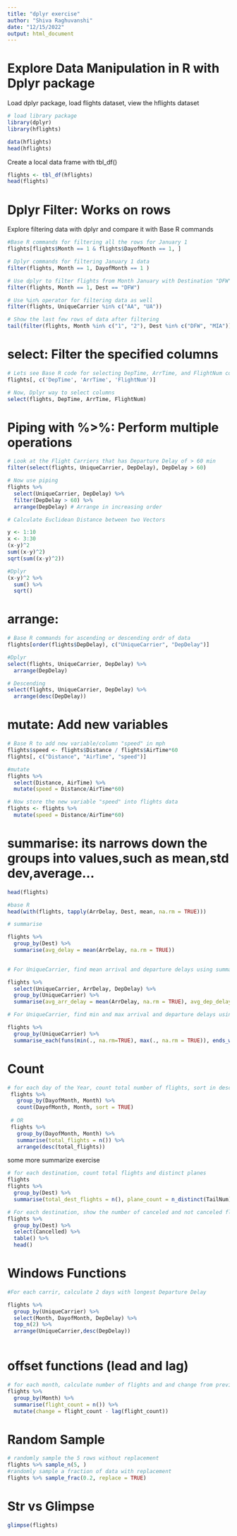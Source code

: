 ```yaml
---
title: "dplyr exercise"
author: "Shiva Raghuvanshi"
date: "12/15/2022"
output: html_document
---
```

# Explore Data Manipulation in R with Dplyr package

Load dplyr package,
load flights dataset,
view the hflights dataset

```r
# load library package
library(dplyr)
library(hflights)
```



```r
data(hflights)
head(hflights)
```
 
 Create a local data frame with tbl_df()
```r
flights <- tbl_df(hflights)
head(flights)
```
 
# Dplyr Filter: Works on rows 
Explore filtering data with dplyr and compare it with Base R commands
 
```r
#Base R commands for filtering all the rows for January 1
flights[flights$Month == 1 & flights$DayofMonth == 1, ]

# Dplyr commands for filtering January 1 data
filter(flights, Month == 1, DayofMonth == 1 )
```

```r
# Use dplyr to filter flights from Month January with Destination "DFW"
filter(flights, Month == 1, Dest == "DFW") 

# Use %in% operator for filtering data as well
filter(flights, UniqueCarrier %in% c("AA", "UA"))

# Show the last few rows of data after filtering 
tail(filter(flights, Month %in% c("1", "2"), Dest %in% c("DFW", "MIA")))

```

# select: Filter the specified columns

```r
# Lets see Base R code for selecting DepTime, ArrTime, and FlightNum column
flights[, c('DepTime', 'ArrTime', 'FlightNum')]

# Now, Dplyr way to select columns
select(flights, DepTime, ArrTime, FlightNum)
```

# Piping with %>%:  Perform multiple operations
```r
# Look at the Flight Carriers that has Departure Delay of > 60 min
filter(select(flights, UniqueCarrier, DepDelay), DepDelay > 60)

# Now use piping
flights %>%
  select(UniqueCarrier, DepDelay) %>%
  filter(DepDelay > 60) %>%
  arrange(DepDelay) # Arrange in increasing order
```

```r
# Calculate Euclidean Distance between two Vectors

y <- 1:10
x <- 3:30
(x-y)^2
sum((x-y)^2)
sqrt(sum((x-y)^2)) 

#Dplyr
(x-y)^2 %>%
  sum() %>%
  sqrt()

```

# arrange:
```r
# Base R commands for ascending or descending ordr of data
flights[order(flights$DepDelay), c("UniqueCarrier", "DepDelay")]

#Dplyr
select(flights, UniqueCarrier, DepDelay) %>%
  arrange(DepDelay)

# Descending
select(flights, UniqueCarrier, DepDelay) %>%
  arrange(desc(DepDelay))
```

# mutate: Add new variables
```r
# Base R to add new variable/column "speed" in mph
flights$speed <- flights$Distance / flights$AirTime*60
flights[, c("Distance", "AirTime", "speed")]

#mutate
flights %>%
  select(Distance, AirTime) %>%
  mutate(speed = Distance/AirTime*60)

# Now store the new variable "speed" into flights data
flights <- flights %>%
  mutate(speed = Distance/AirTime*60)
```

# summarise: its narrows down the groups into values,such as mean,std dev,average...

```r
head(flights)
```



```r
#base R
head(with(flights, tapply(ArrDelay, Dest, mean, na.rm = TRUE)))

```

```r
# summarise

flights %>%
  group_by(Dest) %>%
  summarise(avg_delay = mean(ArrDelay, na.rm = TRUE))
  
```

```r
# For UniqueCarrier, find mean arrival and departure delays using summarise

flights %>%
  select(UniqueCarrier, ArrDelay, DepDelay) %>%
  group_by(UniqueCarrier) %>%
  summarise(avg_arr_delay = mean(ArrDelay, na.rm = TRUE), avg_dep_delay = mean(DepDelay, na.rm = TRUE))

```
```r
# For UniqueCarrier, find min and max arrival and departure delays using summarise

flights %>%
  group_by(UniqueCarrier) %>%
  summarise_each(funs(min(., na.rm=TRUE), max(., na.rm = TRUE)), ends_with('Delay'))
```

# Count
```r
# for each day of the Year, count total number of flights, sort in descending order
 flights %>%
   group_by(DayofMonth, Month) %>%
   count(DayofMonth, Month, sort = TRUE)
 
 # OR
 flights %>%
   group_by(DayofMonth, Month) %>%
   summarise(total_flights = n()) %>%
   arrange(desc(total_flights))

```
some more summarize exercise
```r
# for each destination, count total flights and distinct planes
flights
flights %>%
  group_by(Dest) %>%
  summarise(total_dest_flights = n(), plane_count = n_distinct(TailNum))
```

```r
# For each destination, show the number of canceled and not canceled flights
flights %>%
  group_by(Dest) %>%
  select(Cancelled) %>%
  table() %>%
  head()


```

# Windows Functions
```r
#For each carrir, calculate 2 days with longest Departure Delay

flights %>%
  group_by(UniqueCarrier) %>%
  select(Month, DayofMonth, DepDelay) %>%
  top_n(2) %>%
  arrange(UniqueCarrier,desc(DepDelay))
  
```

# offset functions (lead and lag)

```r
# for each month, calculate number of flights and and change from previous month
flights %>% 
  group_by(Month) %>%
  summarise(flight_count = n()) %>%
  mutate(change = flight_count - lag(flight_count))
```
# Random Sample
```r
# randomly sample the 5 rows without replacement
flights %>% sample_n(5, )
#randomly sample a fraction of data with replacement
flights %>% sample_frac(0.2, replace = TRUE)
```

# Str vs Glimpse
```r
glimpse(flights)
```



